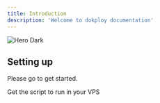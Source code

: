 ```yaml
---
title: Introduction
description: 'Welcome to dokploy documentation'
---
```



<img
  className="hidden dark:block"
  src="/logo/Group 24.png"
  alt="Hero Dark"
/>

## Setting up

Please go to get started.

<CardGroup cols={2}>
  <Card
    title="Get Started"
    icon="pen-to-square"
    href="https://mintlify.com/docs/quickstart"
  >
    Get the script to run in your VPS
  </Card>
</CardGroup>

